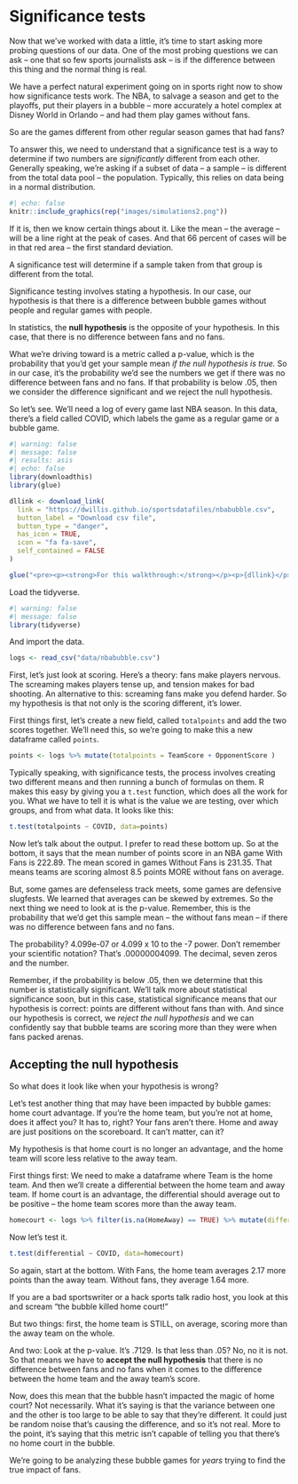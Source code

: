 # Significance tests

Now that we've worked with data a little, it's time to start asking more probing questions of our data. One of the most probing questions we can ask -- one that so few sports journalists ask -- is if the difference between this thing and the normal thing is real.

We have a perfect natural experiment going on in sports right now to show how significance tests work. The NBA, to salvage a season and get to the playoffs, put their players in a bubble -- more accurately a hotel complex at Disney World in Orlando -- and had them play games without fans.

So are the games different from other regular season games that had fans?

To answer this, we need to understand that a significance test is a way to determine if two numbers are *significantly* different from each other. Generally speaking, we're asking if a subset of data -- a sample -- is different from the total data pool -- the population. Typically, this relies on data being in a normal distribution.

```r
#| echo: false
knitr::include_graphics(rep("images/simulations2.png"))
```

If it is, then we know certain things about it. Like the mean -- the average -- will be a line right at the peak of cases. And that 66 percent of cases will be in that red area -- the first standard deviation.

A significance test will determine if a sample taken from that group is different from the total.

Significance testing involves stating a hypothesis. In our case, our hypothesis is that there is a difference between bubble games without people and regular games with people.

In statistics, the **null hypothesis** is the opposite of your hypothesis. In this case, that there is no difference between fans and no fans.

What we're driving toward is a metric called a p-value, which is the probability that you'd get your sample mean *if the null hypothesis is true.* So in our case, it's the probability we'd see the numbers we get if there was no difference between fans and no fans. If that probability is below .05, then we consider the difference significant and we reject the null hypothesis.

So let's see. We'll need a log of every game last NBA season. In this data, there's a field called COVID, which labels the game as a regular game or a bubble game.

```r
#| warning: false
#| message: false
#| results: asis
#| echo: false
library(downloadthis)
library(glue)

dllink <- download_link(
  link = "https://dwillis.github.io/sportsdatafiles/nbabubble.csv",
  button_label = "Download csv file",
  button_type = "danger",
  has_icon = TRUE,
  icon = "fa fa-save",
  self_contained = FALSE
)

glue("<pre><p><strong>For this walkthrough:</strong></p><p>{dllink}</p></pre>")

```

Load the tidyverse.

```r
#| warning: false
#| message: false
library(tidyverse)
```

And import the data.

```r
logs <- read_csv("data/nbabubble.csv")
```

First, let's just look at scoring. Here's a theory: fans make players nervous. The screaming makes players tense up, and tension makes for bad shooting. An alternative to this: screaming fans make you defend harder. So my hypothesis is that not only is the scoring different, it's lower.

First things first, let's create a new field, called `totalpoints` and add the two scores together. We'll need this, so we're going to make this a new dataframe called `points`.

```r
points <- logs %>% mutate(totalpoints = TeamScore + OpponentScore )
```

Typically speaking, with significance tests, the process involves creating two different means and then running a bunch of formulas on them. R makes this easy by giving you a `t.test` function, which does all the work for you. What we have to tell it is what is the value we are testing, over which groups, and from what data. It looks like this:

```r
t.test(totalpoints ~ COVID, data=points)
```

Now let's talk about the output. I prefer to read these bottom up. So at the bottom, it says that the mean number of points score in an NBA game With Fans is 222.89. The mean scored in games Without Fans is 231.35. That means teams are scoring almost 8.5 points MORE without fans on average.

But, some games are defenseless track meets, some games are defensive slugfests. We learned that averages can be skewed by extremes. So the next thing we need to look at is the p-value. Remember, this is the probability that we'd get this sample mean -- the without fans mean -- if there was no difference between fans and no fans.

The probability? 4.099e-07 or 4.099 x 10 to the -7 power. Don't remember your scientific notation? That's .00000004099. The decimal, seven zeros and the number.

Remember, if the probability is below .05, then we determine that this number is statistically significant. We'll talk more about statistical significance soon, but in this case, statistical significance means that our hypothesis is correct: points are different without fans than with. And since our hypothesis is correct, we *reject the null hypothesis* and we can confidently say that bubble teams are scoring more than they were when fans packed arenas.

## Accepting the null hypothesis

So what does it look like when your hypothesis is wrong?

Let's test another thing that may have been impacted by bubble games: home court advantage. If you're the home team, but you're not at home, does it affect you? It has to, right? Your fans aren't there. Home and away are just positions on the scoreboard. It can't matter, can it?

My hypothesis is that home court is no longer an advantage, and the home team will score less relative to the away team.

First things first: We need to make a dataframe where Team is the home team. And then we'll create a differential between the home team and away team. If home court is an advantage, the differential should average out to be positive -- the home team scores more than the away team.

```r
homecourt <- logs %>% filter(is.na(HomeAway) == TRUE) %>% mutate(differential = TeamScore - OpponentScore)
```

Now let's test it.

```r
t.test(differential ~ COVID, data=homecourt)
```

So again, start at the bottom. With Fans, the home team averages 2.17 more points than the away team. Without fans, they average 1.64 more.

If you are a bad sportswriter or a hack sports talk radio host, you look at this and scream "the bubble killed home court!"

But two things: first, the home team is STILL, on average, scoring more than the away team on the whole.

And two: Look at the p-value. It's .7129. Is that less than .05? No, no it is not. So that means we have to **accept the null hypothesis** that there is no difference between fans and no fans when it comes to the difference between the home team and the away team's score.

Now, does this mean that the bubble hasn't impacted the magic of home court? Not necessarily. What it's saying is that the variance between one and the other is too large to be able to say that they're different. It could just be random noise that's causing the difference, and so it's not real. More to the point, it's saying that this metric isn't capable of telling you that there's no home court in the bubble.

We're going to be analyzing these bubble games for *years* trying to find the true impact of fans.
